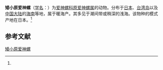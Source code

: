 {{Speciesbox
| name = 矮小原爱神螺
| status = 
| status_system = 
| image = 
| genus = Proterato
| species = nana
| authority = (Sowerby, 1859)<ref name='id10770'>{{cite web| url =http://www.bioinfo.cn/db05/BjdwSpecies.php?action=view&id=10770| title =矮小原爱神螺| work =《中国动物物种编目数据库》| publisher =中国科学院微生物研究所| author =中国科学院动物研究所| accessdate =2009-04-28| deadurl =yes| archiveurl =https://web.archive.org/web/20160305074429/http://www.bioinfo.cn/db05/BjdwSpecies.php?action=view&id=10770| archivedate =2016-03-05}}</ref>
}}

'''矮小原爱神螺'''（[[学名|学名]]：{{lang|la|''Proterato nana''}}）为[[爱神螺科|爱神螺科]][[原爱神螺属|原爱神螺属]]的动物。分布于[[日本|日本]]、[[台湾岛|台湾岛]]以及[[中国大陆|中国大陆]]的[[海南|海南]]等地，属于暖海产。其多见于潮间带或稍深的浅海。该物种的模式产地在日本。<ref name='id10770'/>

== 参考文献 ==
{{reflist}}

{{Wikispecies|Proterato nana}}

[[Category:原爱神螺属|矮小原爱神螺]]


{{软体动物小作品}}